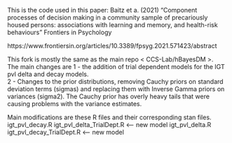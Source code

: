 This is the code used in this paper:
Baitz et a. (2021) "Component processes of decision making in a community sample of precariously housed persons: associations with learning and memory, and health-risk behaviours" Frontiers in Psychology

https://www.frontiersin.org/articles/10.3389/fpsyg.2021.571423/abstract


This fork is mostly the same as the main repo < CCS-Lab/hBayesDM >.  
The main changes are 
1 - the addition of trial dependent models for the IGT pvl delta and decay models.  
2 - Changes to the prior distributions, removing Cauchy priors on standard deviation terms (sigmas) and replacing them with Inverse Gamma priors on variances (sigma2).  The Cauchy prior has overly heavy tails that were causing problems with the variance estimates.

Main modifications are these R files and their corresponding stan files.
igt_pvl_decay.R
igt_pvl_delta_TrialDept.R <-- new model
igt_pvl_delta.R
igt_pvl_decay_TrialDept.R <-- new model


